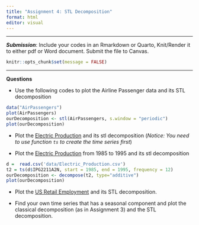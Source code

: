 ```yaml
---
title: "Assignment 4: STL Decomposition"
format: html
editor: visual
---
```


------------------------------------------------------------------------

***Submission***: Include your codes in an Rmarkdown or Quarto, Knit/Render it to either pdf or Word document. Submit the file to Canvas.  

```r
knitr::opts_chunk$set(message = FALSE)
```

------------------------------------------------------------------------

**Questions** 

- Use the following codes to plot the Airline Passenger data and its STL decomposition

```r
data("AirPassengers")
plot(AirPassengers)
ourDecomposition <- stl(AirPassengers, s.window = "periodic")
plot(ourDecomposition)
```

- Plot the [Electric Production](data/Electric_Production.csv) and its stl decomposition (*Notice: You need to use function `ts` to create the time series first*)

- Plot the [Electric Production](data/Electric_Production.csv) from 1985 to 1995 and its stl decomposition

```r
d =  read.csv('data/Electric_Production.csv')
t2 = ts(d$IPG2211A2N, start = 1985, end = 1995, frequency = 12)
ourDecomposition <- decompose(t2, type="additive")
plot(ourDecomposition)
```

- Plot the [US Retail Employment](data/us_retail_employment.csv) and its STL decomposition. 

- Find your own time series that has a seasonal component and plot the classical decomposition (as in Assignment 3) and the STL decomposition. 

